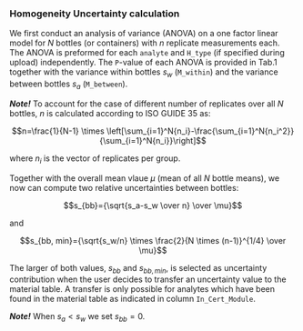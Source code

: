 ### Homogeneity Uncertainty calculation

We first conduct an analysis of variance (ANOVA) on a one factor linear model for $N$ bottles (or containers) with $n$ replicate measurements each.
The ANOVA is preformed for each `analyte` and `H_type` (if specified during upload) independently.
The `P`-value of each ANOVA is provided in Tab.1 together with the variance within bottles $s_w$ (`M_within`) and the variance between bottles $s_a$ (`M_between`).

***Note!*** 
To account for the case of different number of replicates over all $N$ bottles, $n$ is calculated according to ISO GUIDE 35 as:

$$n=\frac{1}{N-1} \times \left[\sum_{i=1}^N{n_i}-\frac{\sum_{i=1}^N{n_i^2}}{\sum_{i=1}^N{n_i}}\right]$$

where $n_{i}$ is the vector of replicates per group.

Together with the overall mean vlaue $\mu$ (mean of all $N$ bottle means), we now can compute two relative uncertainties between bottles:

$$s_{bb}={\sqrt{s_a-s_w \over n} \over \mu}$$

and

$$s_{bb, min}={\sqrt{s_w/n} \times \frac{2}{N \times (n-1)}^{1/4} \over \mu}$$

The larger of both values, $s_{bb}$ and $s_{bb,min}$, is selected as uncertainty contribution when the user decides to transfer an uncertainty value to the material table.
A transfer is only possible for analytes which have been found in the material table as indicated in column `In_Cert_Module`.

***Note!*** 
When $s_{a} < s{_w}$ we set $s_{bb}=0$.